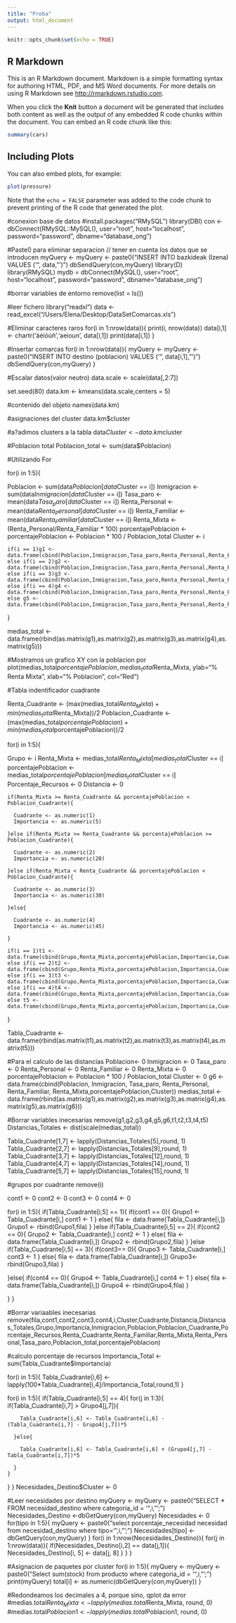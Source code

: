 ```yaml
---
title: "Proba"
output: html_document
---
```


```r
knitr::opts_chunk$set(echo = TRUE)
```

## R Markdown

This is an R Markdown document. Markdown is a simple formatting syntax for authoring HTML, PDF, and MS Word documents. For more details on using R Markdown see <http://rmarkdown.rstudio.com>.

When you click the **Knit** button a document will be generated that includes both content as well as the output of any embedded R code chunks within the document. You can embed an R code chunk like this:

```r
summary(cars)
```

## Including Plots

You can also embed plots, for example:

```r
plot(pressure)
```

Note that the `echo = FALSE` parameter was added to the code chunk to prevent printing of the R code that generated the plot.

#conexion base de datos
#install.packages("RMySQL")
library(DBI)
con <- dbConnect(RMySQL::MySQL(), user="root", host="localhost", password="password", dbname="database_ong")

#Paste0 para eliminar separacion // tener en cuenta los datos que se introducen 
myQuery <- myQuery <- paste0("INSERT INTO bazkideak (Izena) VALUES ('", data,"')")
dbSendQuery(con,myQuery)
library(D)
library(RMySQL)
mydb = dbConnect(MySQL(), user="root", host="localhost", password="password", dbname="database_ong")



#borrar variables de entorno
remove(list = ls())

#leer fichero
library("readxl")
data <- read_excel("/Users/Elena/Desktop/DataSetComarcas.xls")


#Eliminar caracteres raros
for(i in 1:nrow(data)){
  print(i, nrow(data))
  data[i,1] <- chartr('áéíóúñ','aeioun', data[i,1])
  print(data[i,1])
}

#Insertar comarcas
for(i in 1:nrow(data)){
  myQuery <- myQuery <- paste0("INSERT INTO destino (poblacion) VALUES ('", data[i,1],"')")
  dbSendQuery(con,myQuery)
}

#Escalar datos(valor neutro)
data.scale <- scale(data[,2:7])

set.seed(80)
data.km <- kmeans(data.scale,centers = 5)

#contenido del objeto
names(data.km)

#asignaciones del cluster
data.km$cluster

#a?adimos clusters a la tabla
data$Cluster <- data.km$cluster

#Poblacion total
Poblacion_total <- sum(data$Poblacion)


#Utilizando For

for(i in 1:5){
  
  Poblacion <- sum(data$Poblacion[data$Cluster == i])
  Inmigracion <- sum(data$Inmigracion[data$Cluster == i])
  Tasa_paro <- mean(data$Tasa_paro[data$Cluster == i])
  Renta_Personal <- mean(data$Renta_Personal[data$Cluster == i])
  Renta_Familiar <- mean(data$Renta_Familiar[data$Cluster == i])
  Renta_Mixta <- (Renta_Personal/Renta_Familiar * 100)
  porcentajePoblacion <- porcentajePoblacion <- Poblacion * 100 / Poblacion_total
  Cluster <- i
  
    if(i == 1)g1 <- data.frame(cbind(Poblacion,Inmigracion,Tasa_paro,Renta_Personal,Renta_Familiar,Renta_Mixta,porcentajePoblacion,Cluster))
    else if(i == 2)g2 <- data.frame(cbind(Poblacion,Inmigracion,Tasa_paro,Renta_Personal,Renta_Familiar,Renta_Mixta,porcentajePoblacion,Cluster))
    else if(i == 3)g3 <- data.frame(cbind(Poblacion,Inmigracion,Tasa_paro,Renta_Personal,Renta_Familiar,Renta_Mixta,porcentajePoblacion,Cluster))
    else if(i == 4)g4 <- data.frame(cbind(Poblacion,Inmigracion,Tasa_paro,Renta_Personal,Renta_Familiar,Renta_Mixta,porcentajePoblacion,Cluster))
    else g5 <- data.frame(cbind(Poblacion,Inmigracion,Tasa_paro,Renta_Personal,Renta_Familiar,Renta_Mixta,porcentajePoblacion,Cluster))
}

medias_total <- data.frame(rbind(as.matrix(g1),as.matrix(g2),as.matrix(g3),as.matrix(g4),as.matrix(g5)))



#Mostramos un grafico XY con la poblacion por
plot(medias_total$porcentajePoblacion,medias_total$Renta_Mixta, ylab="% Renta Mixta", xlab="% Poblacion", col="Red")




#Tabla indentificador cuadrante

 Renta_Cuadrante <- (max(medias_total$Renta_Mixta) + min(medias_total$Renta_Mixta))/2
 Poblacion_Cuadrante <- (max(medias_total$porcentajePoblacion) + min(medias_total$porcentajePoblacion))/2
  
for(i in 1:5){
  
  Grupo <- i
  Renta_Mixta <- medias_total$Renta_Mixta[medias_total$Cluster == i]
  porcentajePoblacion <- medias_total$porcentajePoblacion[medias_total$Cluster == i]
  Porcentaje_Recursos <- 0
  Distancia <- 0
    
    if(Renta_Mixta >= Renta_Cuadrante && porcentajePoblacion < Poblacion_Cuadrante){
  
      Cuadrante <- as.numeric(1)
      Importancia <- as.numeric(5)
    
    }else if(Renta_Mixta >= Renta_Cuadrante && porcentajePoblacion >= Poblacion_Cuadrante){
    
      Cuadrante <- as.numeric(2)
      Importancia <- as.numeric(20)
    
    }else if(Renta_Mixta < Renta_Cuadrante && porcentajePoblacion < Poblacion_Cuadrante){
    
      Cuadrante <- as.numeric(3)
      Importancia <- as.numeric(30)
    
    }else{
    
      Cuadrante <- as.numeric(4)
      Importancia <- as.numeric(45)
    
    } 
    
    if(i == 1)t1 <- data.frame(cbind(Grupo,Renta_Mixta,porcentajePoblacion,Importancia,Cuadrante,Porcentaje_Recursos,Distancia))
    else if(i == 2)t2 <- data.frame(cbind(Grupo,Renta_Mixta,porcentajePoblacion,Importancia,Cuadrante,Porcentaje_Recursos,Distancia))
    else if(i == 3)t3 <- data.frame(cbind(Grupo,Renta_Mixta,porcentajePoblacion,Importancia,Cuadrante,Porcentaje_Recursos,Distancia))
    else if(i == 4)t4 <- data.frame(cbind(Grupo,Renta_Mixta,porcentajePoblacion,Importancia,Cuadrante,Porcentaje_Recursos,Distancia))
    else t5 <- data.frame(cbind(Grupo,Renta_Mixta,porcentajePoblacion,Importancia,Cuadrante,Porcentaje_Recursos,Distancia))
  
}

Tabla_Cuadrante <- data.frame(rbind(as.matrix(t1),as.matrix(t2),as.matrix(t3),as.matrix(t4),as.matrix(t5)))

#Para el calculo de las distancias
Poblacion<- 0
Inmigracion <- 0
Tasa_paro <- 0
Renta_Personal <- 0
Renta_Familiar <- 0
Renta_Mixta <- 0
porcentajePoblacion <- Poblacion * 100 / Poblacion_total
Cluster <- 0
g6 <- data.frame(cbind(Poblacion, Inmigracion, Tasa_paro, Renta_Personal, Renta_Familiar, Renta_Mixta,porcentajePoblacion,Cluster))
medias_total <- data.frame(rbind(as.matrix(g1),as.matrix(g2),as.matrix(g3),as.matrix(g4),as.matrix(g5),as.matrix(g6)))

#Borrar variables inecesarias
remove(g1,g2,g3,g4,g5,g6,t1,t2,t3,t4,t5)
Distancias_Totales <- dist(scale(medias_total))


Tabla_Cuadrante[1,7] <- lapply(Distancias_Totales[5],round, 1)
Tabla_Cuadrante[2,7] <- lapply(Distancias_Totales[9],round, 1)
Tabla_Cuadrante[3,7] <- lapply(Distancias_Totales[12],round, 1)
Tabla_Cuadrante[4,7] <- lapply(Distancias_Totales[14],round, 1)
Tabla_Cuadrante[5,7] <- lapply(Distancias_Totales[15],round, 1)

#grupos por cuadrante
remove(i)

cont1 <- 0
cont2 <- 0
cont3 <- 0
cont4 <- 0


for(i in 1:5){
  if(Tabla_Cuadrante[i,5] == 1){
    if(cont1 == 0){
      Grupo1 <- Tabla_Cuadrante[i,]
      cont1 <- 1
    }
    else{
      fila <- data.frame(Tabla_Cuadrante[i,])
      Grupo1 <- rbind(Grupo1,fila)
    }
  }else if(Tabla_Cuadrante[i,5] == 2){
    if(cont2 == 0){
      Grupo2 <- Tabla_Cuadrante[i,]
      cont2 <- 1
    }
    else{
      fila <- data.frame(Tabla_Cuadrante[i,])
      Grupo2 <- rbind(Grupo2,fila)
    }
  }else if(Tabla_Cuadrante[i,5] == 3){
    if(cont3== 0){
      Grupo3 <- Tabla_Cuadrante[i,]
      cont3 <- 1
    }
    else{
      fila <- data.frame(Tabla_Cuadrante[i,])
      Grupo3<- rbind(Grupo3,fila)
    }
  
  }else{
    if(cont4 == 0){
      Grupo4 <- Tabla_Cuadrante[i,]
      cont4 <- 1
    }
    else{
      fila <- data.frame(Tabla_Cuadrante[i,])
      Grupo4 <- rbind(Grupo4,fila)
    }
  
  }
}

#Borrar variaables inecesarias
remove(fila,cont1,cont2,cont3,cont4,i,Cluster,Cuadrante,Distancia,Distancias_Totales,Grupo,Importancia,Inmigracion,Poblacion,Poblacion_Cuadrante,Porcentaje_Recursos,Renta_Cuadrante,Renta_Familiar,Renta_Mixta,Renta_Personal,Tasa_paro,Poblacion_total,porcentajePoblacion)

#calculo porcentaje de recursos
Importancia_Total <- sum(Tabla_Cuadrante$Importancia)

for(i in 1:5){
  Tabla_Cuadrante[i,6] <- lapply(100*Tabla_Cuadrante[i,4]/Importancia_Total,round,1)
}

for(i in 1:5){
  if(Tabla_Cuadrante[i,5] == 4){
    for(j in 1:3){
      if(Tabla_Cuadrante[i,7] > Grupo4[j,7]){
      
        Tabla_Cuadrante[i,6] <- Tabla_Cuadrante[i,6] - (Tabla_Cuadrante[i,7] - Grupo4[j,7])*5
      
      }else{
        
        Tabla_Cuadrante[i,6] <- Tabla_Cuadrante[i,6] + (Grupo4[j,7] - Tabla_Cuadrante[i,7])*5
        
      }
    }
  }
}
  Necesidades_Destino$Cluster <- 0


#Leer necesidades por destino
  myQuery <- myQuery <- paste0("SELECT * FROM  necesidad_destino where categoria_id = '",i,"';")
  Necesidades_Destino <-dbGetQuery(con,myQuery)
  Necesidades <- 0
  for(tipo in 1:5){
    myQuery <- paste0("select porcentaje_necesidad necesidad from necesidad_destino where tipo='",i,"';")
    Necesidades[tipo] <- dbGetQuery(con,myQuery)
  }
  for(i in 1:nrow(Necesidades_Destino)){
    for(j in 1:nrow(data)){
      if(Necesidades_Destino[i,2] == data[j,1]){
        Necesidades_Destino[i, 5] <- data[j, 8]
      }
    }
  }

#Asignacion de paquetes por cluster
  for(i in 1:5){
    myQuery <- myQuery <- paste0("Select sum(stock) from producto where categoria_id = '",i,"';")
    print(myQuery)
    total[i] <-  as.numeric(dbGetQuery(con,myQuery))
  }
  
  


#Redondeamos los decimales a 4, porque sino, qplot da error
#medias.total$Renta_Mixta <- lapply(medias.total$Renta_Mixta, round, 0)
#medias.total$Poblacion1 <- lapply(medias.total$Poblacion1, round, 0)



